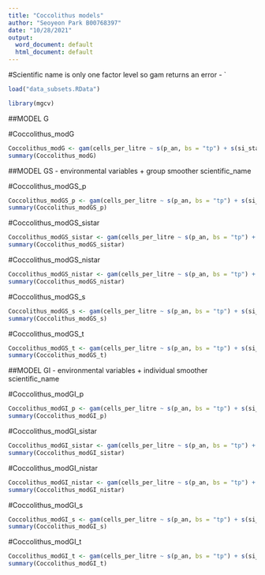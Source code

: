 ```yaml
---
title: "Coccolithus models"
author: "Seoyeon Park B00768397"
date: "10/28/2021"
output:
  word_document: default
  html_document: default
---
```


#Scientific name is only one factor level so gam returns an error - 
`
```r
load("data_subsets.RData")
```

```r
library(mgcv)
```


##MODEL G

#Coccolithus_modG

```r
Coccolithus_modG <- gam(cells_per_litre ~ s(p_an, bs = "tp") + s(si_star, bs = "tp") + s(ni_star, bs = "tp") + s(s_an, bs = "tp") + s(t_an, bs = "tp") + s(scientific_name, bs = "re") + te(longitude, latitude, bs = c("cc","tp")) , data = data.Coccolithus)
summary(Coccolithus_modG)
```

##MODEL GS - environmental variables + group smoother scientific_name

#Coccolithus_modGS_p

```r
Coccolithus_modGS_p <- gam(cells_per_litre ~ s(p_an, bs = "tp") + s(si_star, bs = "tp") + s(ni_star, bs = "tp") + s(s_an, bs = "tp") + s(t_an, bs = "tp") + s(scientific_name, bs = "re") + te(longitude, latitude, bs = c("cc", "tp")) + s(p_an, scientific_name, bs = "fs"), data = data.Coccolithus, method = "REML")
summary(Coccolithus_modGS_p)
```

#Coccolithus_modGS_sistar

```r
Coccolithus_modGS_sistar <- gam(cells_per_litre ~ s(p_an, bs = "tp") + s(si_star, bs = "tp") + s(ni_star, bs = "tp") + s(s_an, bs = "tp") + s(t_an, bs = "tp") + s(scientific_name, bs = "re") + te(longitude, latitude, bs = c("cc", "tp")) + s(si_star, scientific_name, bs = "fs"), data = data.Coccolithus, method = "REML")
summary(Coccolithus_modGS_sistar)
```

#Coccolithus_modGS_nistar

```r
Coccolithus_modGS_nistar <- gam(cells_per_litre ~ s(p_an, bs = "tp") + s(si_star, bs = "tp") + s(ni_star, bs = "tp") + s(s_an, bs = "tp") + s(t_an, bs = "tp") + s(scientific_name, bs = "re") + te(longitude, latitude, bs = c("cc", "tp")) + s(ni_star, scientific_name, bs = "fs"), data = data.Coccolithus, method = "REML")
summary(Coccolithus_modGS_nistar)
```

#Coccolithus_modGS_s

```r
Coccolithus_modGS_s <- gam(cells_per_litre ~ s(p_an, bs = "tp") + s(si_star, bs = "tp") + s(ni_star, bs = "tp") + s(s_an, bs = "tp") + s(t_an, bs = "tp") + s(scientific_name, bs = "re") + te(longitude, latitude, bs = c("cc", "tp")) + s(s_an, scientific_name, bs = "fs") , data = data.Coccolithus, method = "REML")
summary(Coccolithus_modGS_s)
```

#Coccolithus_modGS_t

```r
Coccolithus_modGS_t <- gam(cells_per_litre ~ s(p_an, bs = "tp") + s(si_star, bs = "tp") + s(ni_star, bs = "tp") + s(s_an, bs = "tp") + s(t_an, bs = "tp") + s(scientific_name, bs = "re") + te(longitude, latitude, bs = c("cc", "tp")) + s(t_an, scientific_name, bs = "fs"), data = data.Coccolithus, method = "REML")
summary(Coccolithus_modGS_t)
```


##MODEL GI - environmental variables + individual smoother scientific_name

#Coccolithus_modGI_p

```r
Coccolithus_modGI_p <- gam(cells_per_litre ~ s(p_an, bs = "tp") + s(si_star, bs = "tp") + s(ni_star, bs = "tp") + s(s_an, bs = "tp") + s(t_an, bs = "tp") + s(scientific_name, bs = "re") + te(longitude, latitude, bs = c("cc", "tp")) + s(p_an, by = scientific_name, bs = "fs", m = 1), data = data.Coccolithus, method = "REML")
summary(Coccolithus_modGI_p)
```

#Coccolithus_modGI_sistar

```r
Coccolithus_modGI_sistar <- gam(cells_per_litre ~ s(p_an, bs = "tp") + s(si_star, bs = "tp") + s(ni_star, bs = "tp") + s(s_an, bs = "tp") + s(t_an, bs = "tp") + s(scientific_name, bs = "re") + te(longitude, latitude, bs = c("cc", "tp")) + s(si_star, by = scientific_name, bs = "fs", m = 1), data = data.Coccolithus, method = "REML")
summary(Coccolithus_modGI_sistar)
```

#Coccolithus_modGI_nistar

```r
Coccolithus_modGI_nistar <- gam(cells_per_litre ~ s(p_an, bs = "tp") + s(si_star, bs = "tp") + s(ni_star, bs = "tp") + s(s_an, bs = "tp") + s(t_an, bs = "tp") + s(scientific_name, bs = "re") + te(longitude, latitude, bs = c("cc", "tp")) + s(ni_star, by = scientific_name, bs = "fs", m = 1), data = data.Coccolithus, method = "REML")
summary(Coccolithus_modGI_nistar)
```

#Coccolithus_modGI_s

```r
Coccolithus_modGI_s <- gam(cells_per_litre ~ s(p_an, bs = "tp") + s(si_star, bs = "tp") + s(ni_star, bs = "tp") + s(s_an, bs = "tp") + s(t_an, bs = "tp") + s(scientific_name, bs = "re") + te(longitude, latitude, bs = c("cc", "tp")) + s(s_an, by = scientific_name, bs = "fs", m = 1) , data = data.Coccolithus, method = "REML")
summary(Coccolithus_modGI_s)
```

#Coccolithus_modGI_t

```r
Coccolithus_modGI_t <- gam(cells_per_litre ~ s(p_an, bs = "tp") + s(si_star, bs = "tp") + s(ni_star, bs = "tp") + s(s_an, bs = "tp") + s(t_an, bs = "tp") + s(scientific_name, bs = "re") + te(longitude, latitude, bs = c("cc", "tp")) + s(t_an, by = scientific_name, bs = "fs", m = 1), data = data.Coccolithus, method = "REML")
summary(Coccolithus_modGI_t)
```